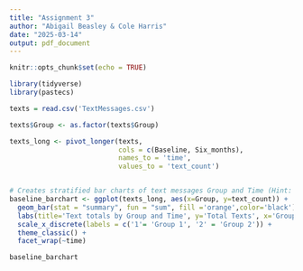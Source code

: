 ```yaml
---
title: "Assignment 3"
author: "Abigail Beasley & Cole Harris"
date: "2025-03-14"
output: pdf_document
---
```


```r
knitr::opts_chunk$set(echo = TRUE)
```

```r
library(tidyverse)
library(pastecs)

```

```r
texts = read.csv('TextMessages.csv')

```

```r
texts$Group <- as.factor(texts$Group)

texts_long <- pivot_longer(texts,
                           cols = c(Baseline, Six_months),
                           names_to = 'time',
                           values_to = 'text_count')
```

```r

```

```r
# Creates stratified bar charts of text messages Group and Time (Hint: Faceted Bar Charts).
baseline_barchart <- ggplot(texts_long, aes(x=Group, y=text_count)) +
  geom_bar(stat = "summary", fun = "sum", fill ='orange',color='black') +
  labs(title='Text totals by Group and Time', y='Total Texts', x='Group') +
  scale_x_discrete(labels = c('1'= 'Group 1', '2' = 'Group 2')) +
  theme_classic() +
  facet_wrap(~time)

baseline_barchart
```

```r

```